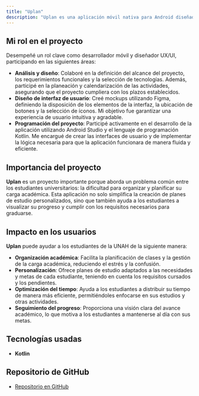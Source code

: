 ```yaml
---
title: "Uplan"
description: "Uplan es una aplicación móvil nativa para Android diseñada para ayudar a los estudiantes de la Universidad Nacional Autónoma de Honduras (UNAH) a planificar sus clases y gestionar su carga académica de manera eficiente. La aplicación ofrece funcionalidades como planes de estudio personalizados, seguimiento de requisitos cursados y herramientas para organizar el semestre según las necesidades y metas de cada estudiante."
---
```


## Mi rol en el proyecto

Desempeñé un rol clave como desarrollador móvil y diseñador UX/UI, participando en las siguientes áreas:

- **Análisis y diseño**: Colaboré en la definición del alcance del proyecto, los requerimientos funcionales y la selección de tecnologías. Además, participé en la planeación y calendarización de las actividades, asegurando que el proyecto cumpliera con los plazos establecidos.
- **Diseño de interfaz de usuario**: Creé mockups utilizando Figma, definiendo la disposición de los elementos de la interfaz, la ubicación de botones y la selección de íconos. Mi objetivo fue garantizar una experiencia de usuario intuitiva y agradable.
- **Programación del proyecto**: Participé activamente en el desarrollo de la aplicación utilizando Android Studio y el lenguaje de programación Kotlin. Me encargué de crear las interfaces de usuario y de implementar la lógica necesaria para que la aplicación funcionara de manera fluida y eficiente.

## Importancia del proyecto

**Uplan** es un proyecto importante porque aborda un problema común entre los estudiantes universitarios: la dificultad para organizar y planificar su carga académica. Esta aplicación no solo simplifica la creación de planes de estudio personalizados, sino que también ayuda a los estudiantes a visualizar su progreso y cumplir con los requisitos necesarios para graduarse.

## Impacto en los usuarios

**Uplan** puede ayudar a los estudiantes de la UNAH de la siguiente manera:

- **Organización académica**: Facilita la planificación de clases y la gestión de la carga académica, reduciendo el estrés y la confusión.
- **Personalización**: Ofrece planes de estudio adaptados a las necesidades y metas de cada estudiante, teniendo en cuenta los requisitos cursados y los pendientes.
- **Optimización del tiempo**: Ayuda a los estudiantes a distribuir su tiempo de manera más eficiente, permitiéndoles enfocarse en sus estudios y otras actividades.
- **Seguimiento del progreso**: Proporciona una visión clara del avance académico, lo que motiva a los estudiantes a mantenerse al día con sus metas.

## Tecnologías usadas

- **Kotlin**

## Repositorio de GitHub

- [Repositorio en GitHub](https://github.com/angelcastillo25/Uplan)